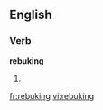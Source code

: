 
==English==

===Verb===
'''rebuking'''

# {{present participle of|[[rebuke]]}}

[[fr:rebuking]]
[[vi:rebuking]]